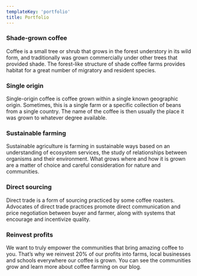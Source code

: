 ```yaml
---
templateKey: 'portfolio'
title: Portfolio
---
```


### Shade-grown coffee
Coffee is a small tree or shrub that grows in the forest understory in its wild form, and traditionally was grown commercially under other trees that provided shade. The forest-like structure of shade coffee farms provides habitat for a great number of migratory and resident species.

### Single origin
Single-origin coffee is coffee grown within a single known geographic origin. Sometimes, this is a single farm or a specific collection of beans from a single country. The name of the coffee is then usually the place it was grown to whatever degree available.

### Sustainable farming
Sustainable agriculture is farming in sustainable ways based on an understanding of ecosystem services, the study of relationships between organisms and their environment. What grows where and how it is grown are a matter of choice and careful consideration for nature and communities.

### Direct sourcing
Direct trade is a form of sourcing practiced by some coffee roasters. Advocates of direct trade practices promote direct communication and price negotiation between buyer and farmer, along with systems that encourage and incentivize quality.

### Reinvest profits
We want to truly empower the communities that bring amazing coffee to you. That’s why we reinvest 20% of our profits into farms, local businesses and schools everywhere our coffee is grown. You can see the communities grow and learn more about coffee farming on our blog.
